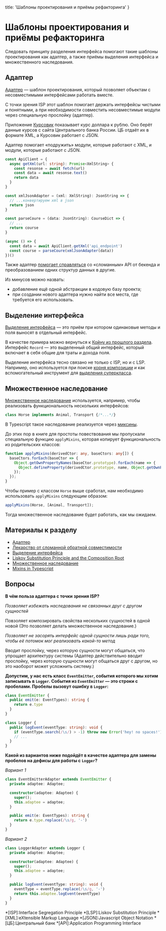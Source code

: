 
  title: 'Шаблоны проектирования и приёмы рефакторинга'
}


# Шаблоны проектирования и приёмы рефакторинга

Следовать принципу разделения интерфейса помогают такие шаблоны проектирования как адаптер, а также приёмы выделения интерфейса и множественного наследования.

## Адаптер

[Адаптер](https://refactoring.guru/design-patterns/adapter) — шаблон проектирования, который позволяет объектам с несовместимыми интерфейсами работать вместе.

С точки зрения ISP этот шаблон помогает держать интерфейсы чистыми и понятными, а при необходимости совместить несовместимые модули через специальную прослойку (адаптер).

Приложение [Курсовик](https://bespoyasov.ru/blog/kursovik/) показывает курс доллара к рублю. Оно берёт данные курсов с сайта Центрального банка России. ЦБ отдаёт их в формате XML, а Курсовик работает с JSON.

Адаптер помогает «подружить» модули, которые работают с XML, и модули, которые работают с JSON.

```ts
const ApiClient = {
  async getXml(url: string): Promise<XmlString> {
    const resonse = await fetch(url)
    const data = await resonse.text()
    return data
  }
}

const xmlJsonAdapter = (xml: XmlString): JsonString => {
  // ...конвертируем xml в json
  return json
}

const parseCoure = (data: JsonString): CourseDict => {
  // ...
  return course
}

(async () => {
  const data = await ApiClient.getXml('api_endpoint')
  const course = parseCoure(xmlJsonAdapter(data))
})()
```

Также адаптер [помогает справляться](https://bespoyasov.ru/blog/adapter-pattern/) со «сломанным» API от бекенда и преобразованием одних структур данных в другие.

Из минусов можно назвать:
- добавление ещё одной абстракции в кодовую базу проекта;
- при создании нового адаптера нужно найти все места, где требуется его использовать.

## Выделение интерфейса
[Выделение интерфейса](https://refactoring.guru/ru/extract-interface) — это приём при котором одинаковые методы и поля выносят в отдельный интерфейс.

В качестве примера можно вернуться к [Койну из прошлого раздела](/isp/in-real-life). Интерфейс `Record` — это выделенный общий интерфейс, который включает в себя общие для траты и дохода поля.

Выделение интерфейса тесно связано не только с ISP, но и с LSP. Например, оно используется при поиске [корня композиции](https://www.dotnetcurry.com/patterns-practices/1259/liskov-substitution-principle-perspective) и как вспомогательный инструмент для [выделения суперкласса](/lsp/patterns).

## Множественное наследование
[Множественное наследование](https://ru.wikipedia.org/wiki/Множественное_наследование) используется, например, чтобы реализовать функциональность нескольких интерфейсов:

```ts
class Horse implements Animal, Transport {/*...*/}
```

В Typescript такое наследование реализуется через [миксины](https://www.typescriptlang.org/docs/handbook/mixins.html).

До этих пор в книге для простоты повествования мы пропускали специальную функцию `applyMixins`, которая копирует функциональность из родительских классов:

```ts
function applyMixins(derivedCtor: any, baseCtors: any[]) {
  baseCtors.forEach(baseCtor => {
    Object.getOwnPropertyNames(baseCtor.prototype).forEach(name => {
      Object.defineProperty(derivedCtor.prototype, name, Object.getOwnPropertyDescriptor(baseCtor.prototype, name));
    });
  });
}
```

Чтобы пример с классом `Horse` выше сработал, нам необходимо использовать `applyMixins` следующим образом:

```ts
applyMixins(Horse, [Animal, Transport]);
```

Тогда множественное наследование будет работать, как мы ожидаем.

## Материалы к разделу
- [Адаптер](https://refactoring.guru/design-patterns/adapter)
- [Лекарство от сломанной обратной совместимости](https://bespoyasov.ru/blog/adapter-pattern/)
- [Выделение интерфейса](https://refactoring.guru/ru/extract-interface)
- [Liskov Substitution Principle and the Composition Root](https://www.dotnetcurry.com/patterns-practices/1259/liskov-substitution-principle-perspective)
- [Множественное наследование](https://ru.wikipedia.org/wiki/Множественное_наследование)
- [Mixins in Typescript](https://www.typescriptlang.org/docs/handbook/mixins.html)

## Вопросы
**В чём польза адаптера с точки зрения ISP?**

_Позволяет избежать наследования не связанных друг с другом сущностей_

Повзоляет композировать свойства нескольких сущностей в одной новой (Это позволяет делать множественное наследование.)

_Позволяет не засорять интерфейс одной сущности лишь ради того, чтобы её потомок мог реализовать какой-то метод_

Вводит прослойку, через которую сущности могут общаться, что упрощает архитектуру системы (Адаптер действительно вводит прослойку, через которую сущности могут общаться друг с другом, но это наоборот может усложнить систему.)

**Допустим, у нас есть класс `EventEmitter`, события которого мы хотим записывать в `Logger`. События из `EventEmitter` — это строки с пробелами. Пробелы вызовут ошибку в `Logger`:**
```ts
class EventEmitter {
  public emit(e: EventTypes): string {
    return e.type
  }
}

class Logger {
  public logEvent(eventType: string): void {
    if (eventType.search(/\s/) > -1) throw new Error('hey! no spaces!')
    // ...
  }
}
```
**Какой из вариантов ниже подойдёт в качестве адаптера для замены пробелов на дефисы для работы с `Logger`?**

_Вариант 1_
```ts
class EventEmitterAdapter extends EventEmitter {
  private adaptee: Adaptee;

  constructor(adaptee: Adaptee) {
    super();
    this.adaptee = adaptee;
  }

  public emit(e: EventTypes): string {
    return e.type.replace(/\s/g, '-')
  }
}
```

_Вариант 2_
```ts
class LoggerAdapter extends Logger {
  private adaptee: Adaptee;

  constructor(adaptee: Adaptee) {
    super();
    this.adaptee = adaptee;
  }

  public logEvent(eventType: string): void {
    eventType = eventType.replace(/\s/g, '-')
    return this.adaptee.logEvent(eventType)
  }
}
```

*[ISP]:Interface Segregation Principle
*[LSP]:Liskov Substitution Principle
*[XML]:eXtensible Markup Language
*[JSON]:Javascript Object Notation
*[ЦБ]:Центральный банк
*[API]:Application Programming Interface
